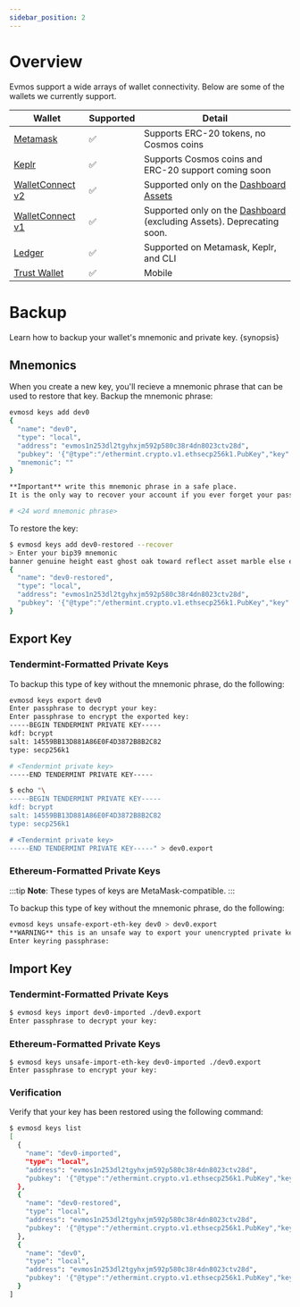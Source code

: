 ```yaml
---
sidebar_position: 2
---
```


# Overview

Evmos support a wide arrays of wallet connectivity. Below are some of the wallets we currently support. 

| Wallet                 | Supported  | Detail                                  |
| ---------------------- | ---------- |-----------------------------------------
| [Metamask](https://metamask.io/)               | ✅         | Supports ERC-20 tokens, no Cosmos coins|
| [Keplr](https://www.keplr.app/)                  | ✅         | Supports Cosmos coins and ERC-20 support coming soon |
| [WalletConnect v2](https://docs.walletconnect.com/2.0)       | ✅         | Supported only on the [Dashboard Assets](https://app.evmos.org/assets)
| [WalletConnect v1](https://docs.walletconnect.com/1.0/)       | ✅         | Supported only on the [Dashboard](https://app.evmos.org/) (excluding Assets). Deprecating soon. |
| [Ledger](https://www.ledger.com/)                 | ✅         | Supported on Metamask, Keplr, and CLI |
| [Trust Wallet](https://trustwallet.com/)           | ✅         | Mobile

# Backup

Learn how to backup your wallet's mnemonic and private key. {synopsis}

## Mnemonics

When you create a new key, you'll recieve a mnemonic phrase that can be used to restore that key. Backup the mnemonic phrase:

```bash
evmosd keys add dev0
{
  "name": "dev0",
  "type": "local",
  "address": "evmos1n253dl2tgyhxjm592p580c38r4dn8023ctv28d",
  "pubkey": '{"@type":"/ethermint.crypto.v1.ethsecp256k1.PubKey","key":"ArJhve4v5HkLm+F7ViASU/rAGx7YrwU4+XKV2MNJt+Cq"}',
  "mnemonic": ""
}

**Important** write this mnemonic phrase in a safe place.
It is the only way to recover your account if you ever forget your password.

# <24 word mnemonic phrase>
```

To restore the key:

```bash
$ evmosd keys add dev0-restored --recover
> Enter your bip39 mnemonic
banner genuine height east ghost oak toward reflect asset marble else explain foster car nest make van divide twice culture announce shuffle net peanut
{
  "name": "dev0-restored",
  "type": "local",
  "address": "evmos1n253dl2tgyhxjm592p580c38r4dn8023ctv28d",
  "pubkey": '{"@type":"/ethermint.crypto.v1.ethsecp256k1.PubKey","key":"ArJhve4v5HkLm+F7ViASU/rAGx7YrwU4+XKV2MNJt+Cq"}'
}
```

## Export Key

### Tendermint-Formatted Private Keys

To backup this type of key without the mnemonic phrase, do the following:

```bash
evmosd keys export dev0
Enter passphrase to decrypt your key:
Enter passphrase to encrypt the exported key:
-----BEGIN TENDERMINT PRIVATE KEY-----
kdf: bcrypt
salt: 14559BB13D881A86E0F4D3872B8B2C82
type: secp256k1

# <Tendermint private key>
-----END TENDERMINT PRIVATE KEY-----

$ echo "\
-----BEGIN TENDERMINT PRIVATE KEY-----
kdf: bcrypt
salt: 14559BB13D881A86E0F4D3872B8B2C82
type: secp256k1

# <Tendermint private key>
-----END TENDERMINT PRIVATE KEY-----" > dev0.export
```

### Ethereum-Formatted Private Keys

:::tip
**Note**: These types of keys are MetaMask-compatible.
:::

To backup this type of key without the mnemonic phrase, do the following:

```bash
evmosd keys unsafe-export-eth-key dev0 > dev0.export
**WARNING** this is an unsafe way to export your unencrypted private key, are you sure? [y/N]: y
Enter keyring passphrase:
```

## Import Key

### Tendermint-Formatted Private Keys

```bash
$ evmosd keys import dev0-imported ./dev0.export
Enter passphrase to decrypt your key:
```

### Ethereum-Formatted Private Keys

```
$ evmosd keys unsafe-import-eth-key dev0-imported ./dev0.export
Enter passphrase to encrypt your key:
```

### Verification

Verify that your key has been restored using the following command:

```bash
$ evmosd keys list
[
  {
    "name": "dev0-imported",
    "type": "local",
    "address": "evmos1n253dl2tgyhxjm592p580c38r4dn8023ctv28d",
    "pubkey": '{"@type":"/ethermint.crypto.v1.ethsecp256k1.PubKey","key":"ArJhve4v5HkLm+F7ViASU/rAGx7YrwU4+XKV2MNJt+Cq"}'
  },
  {
    "name": "dev0-restored",
    "type": "local",
    "address": "evmos1n253dl2tgyhxjm592p580c38r4dn8023ctv28d",
    "pubkey": '{"@type":"/ethermint.crypto.v1.ethsecp256k1.PubKey","key":"ArJhve4v5HkLm+F7ViASU/rAGx7YrwU4+XKV2MNJt+Cq"}'
  },
  {
    "name": "dev0",
    "type": "local",
    "address": "evmos1n253dl2tgyhxjm592p580c38r4dn8023ctv28d",
    "pubkey": '{"@type":"/ethermint.crypto.v1.ethsecp256k1.PubKey","key":"ArJhve4v5HkLm+F7ViASU/rAGx7YrwU4+XKV2MNJt+Cq"}'
  }
]
```